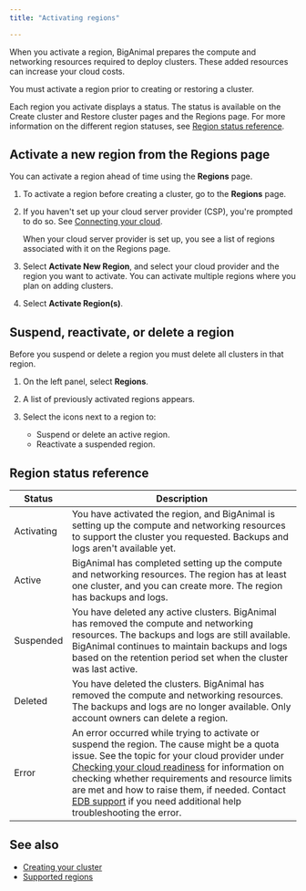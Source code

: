 ```yaml
---
title: "Activating regions"

---
```


When you activate a region, BigAnimal prepares the compute and networking resources required to deploy clusters. These added resources can increase your cloud costs. 

You must activate a region prior to creating or restoring a cluster. 

Each region you activate displays a status. The status is available on the Create cluster and Restore cluster pages and the Regions page. For more information on the different region statuses, see [Region status reference](#region-status-reference).



## Activate a new region from the Regions page

You can activate a region ahead of time using the **Regions** page. 

1. To activate a region before creating a cluster, go to the **Regions** page.
     
1. If you haven't set up your cloud server provider (CSP), you're prompted to do so. See [Connecting your cloud](/biganimal/latest/getting_started/02_connecting_to_your_cloud/).

   When your cloud server provider is set up, you see a list of regions associated with it on the Regions page.

1. Select **Activate New Region**, and select your cloud provider and the region you want to activate. You can activate multiple regions where you plan on adding clusters. 

1. Select **Activate Region(s)**.

## Suspend, reactivate, or delete a region

Before you suspend or delete a region you must delete all clusters in that region.

1. On the left panel, select **Regions**.

1. A list of previously activated regions appears. 
     
1. Select the icons next to a region to: 
   - Suspend or delete an active region. 
   - Reactivate a suspended region.

## Region status reference

| Status | Description                                                                                                                                            |
|--------------|--------------------------------------------------------------------------------------------------------------------------------------------------------|
| Activating       | You have activated the region, and BigAnimal is setting up the compute and networking resources to support the cluster you requested. Backups and logs aren't available yet.                                                                         | 
| Active       | BigAnimal has completed setting up the compute and networking resources. The region has at least one cluster, and you can create more. The region has backups and logs.                                                                  |
| Suspended    | You have deleted any active clusters. BigAnimal has removed the compute and networking resources. The backups and logs are still available. BigAnimal continues to maintain backups and logs based on the retention period set when the cluster was last active.  |
| Deleted      | You have deleted the clusters. BigAnimal has removed the compute and networking resources. The backups and logs are no longer available. Only account owners can delete a region.                                            |
| Error        | An error occurred while trying to activate or suspend the region. The cause might be a quota issue. See the topic for your cloud provider under [Checking your cloud readiness](/biganimal/latest/getting_started/preparing_cloud_account/) for information on checking whether requirements and resource limits are met and how to raise them, if needed. Contact [EDB support](/biganimal/release/overview/support) if you need additional help troubleshooting the error.  | 

## See also

- [Creating your cluster](/biganimal/release/getting_started/creating_a_cluster) 
- [Supported regions](/biganimal/release/overview/03a_region_support)

